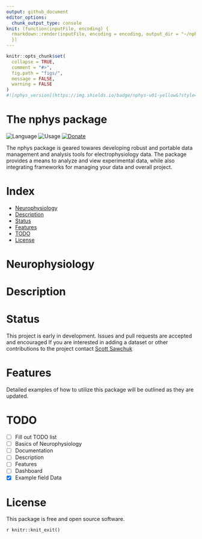 ```yaml
---
output: github_document
editor_options: 
  chunk_output_type: console
knit: (function(inputFile, encoding) {
  rmarkdown::render(inputFile, encoding = encoding, output_dir = "~/nphys")
  })
---
```


<!-- README.md is generated from README.Rmd. Please edit that file -->

```r
knitr::opts_chunk$set(
  collapse = TRUE,
  comment = "#>",
  fig.path = "figs/",
  message = FALSE,
  warning = FALSE
)
#![nphys_version](https://img.shields.io/badge/nphys-v01-yellow&?style=plastic&logo=R)
```

# The nphys package 

![Language](https://img.shields.io/badge/Language-R-blue?style=plastic&logo=R)
![Usage](https://img.shields.io/badge/Usage-neurophysiology-green?style=plastic&logo=R)
[![Donate](https://img.shields.io/badge/-Donate-yellow?style=plastic&logo=paypal)](https://paypal.me/sdsawchuk)


The nphys package is geared towares developing robust and portable data management and analysis tools for electrophysiology data.
The package provides a means to analyze and view experimental data, while also integrating frameworks for managing your data and overall project.

# Index

* [Neurophysiology](#Neurophysiology)
* [Description](#Description)
* [Status](#Status)
* [Features](#Features)
* [TODO](#todo) 
* [License](#license)


# Neurophysiology



# Description


# Status

This project is early in development. Issues and pull requests are accepted and encouraged
If you are interested in adding a dataset or other contributions to the project contact [Scott Sawchuk](mailto:scott@nrsccollective.com) 

# Features

Detailed examples of how to utilize this package will be outlined as they are updated. 



# TODO

- [ ] Fill out TODO list
- [ ] Basics of Neurophysiology
- [ ] Documentation
- [ ] Description
- [ ] Features
- [ ] Dashboard
- [x] Example field Data

 

# License

This package is free and open source software.

`r knitr::knit_exit()`

<!---


## Usage
Neurophysiology experiments generally require collectiing many individual data files and keeping track of a large number of methodology variables. Infact, often times methodology variables will go over look during analysis, simply because  and and it can be difficult to  

Performing neurophysiology experiments almost always requires paying close attention to the response while also retaining relevant information for later analysis. Knowing what is relevant comes through practice, and the hands on nature of neurophysiology makes it is easy to potentially loose track of or misrepresent important information.

While many commercial software packages support options for viewing and analyzing evoked responses (i.e.pClamp, Patchmaster), there is often little focus on creating complete project constructs that allow for cross platform development of a0 project, including documentation, data organization, and eventually compiling the work into a single presentable document. 

Running an experiment with the help of R enables us to ensure that consistency is maintained throughout all avenues of the experimental procedure, and that we can easily look back on our data and find new ways to apply the same methods of analysis to each new piece of collected data.
It also allows us to easily re-examine our entire dataset without going back to each individual abf or dat file, by compiling all of the relevant information into one place. 


This package is optimized towards maintaining an organized project data, so you can access and present it on a moments notice during a discussion, similar to how you may show off pictures of your kids at the backyard bbq.  
We want to be able to able to interact with the data, and effeciently incorporate updated analysis into our ongoing project. The goal is to have easily reproducible access to analyzing our complete dataset, while simplifying updating the entire project.  
Too often I see students set their cursors, measure the slope, copy the output into excel, then never look at that data again. 


### The first step: using the nphys package to build a project directory.

Typical project builds are templates for certain types of projects being run, and contents will vary based upon the needs of the project, but the basic components remain the same. We are going to begin by building the project `EXA` (for example) by simply calling the built in function `nphys::build_proj("EXA")`

Projects and project directories are labeled `proj` followed by (generally 3) letter identifiers that are short and easy to reference. `e.g. projEXA`. It is optimal to maintain project directories immediately downstream from where your tilde is assigned `e.g. "~/projEXA`. To find out what directory your tilde is assigned to type `setwd("~")` in your console, followed by `getwd()`. Reassigning your working directory to your project directory will then be as simple as executing `setwd("~/projEXA")`

> Heads up! This will change your working directory and if you do not change it back, you may encounter errors when trying to work within the project. 



%helping to manage large data sets in a way that presents comprehensive summaries that can be rapidly updated and observed from many different angles.


This package is currently geared towards field long-term depression (LTD) experiments and whole-cell patch-clamp experiments, but will continue to be updated as more example datasets and methodologies become available.



Using the nphys packages while running an experiment is simple   

--->


